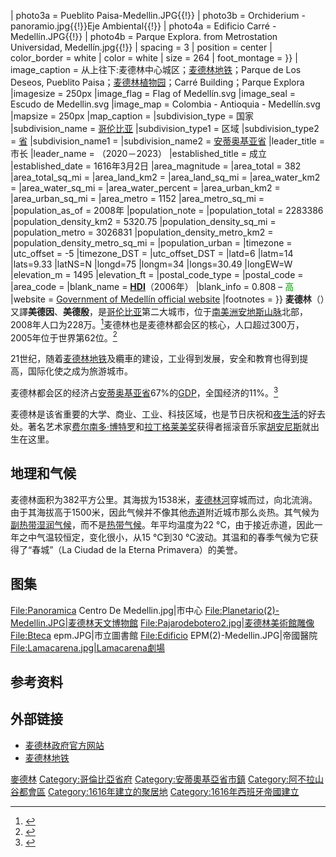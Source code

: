 {{Expand|time=2012-07-24T04:42:49+00:00 }}
{{Infobox City
|name          =麦德林
|native_name = {{lang|es|Medellín}}
| settlement_type=城市
|nickname               = 
|motto                  = 
| image_skyline                   = {{Photomontage
| photo1a                   = Panoramica Centro De Medellin.jpg{{!}}
| photo2a                   = Metro de Medellín, Colombia.jpg{{!}}
| photo3a                   = Pueblito Paisa-Medellin.JPG{{!}}
| photo3b                   = Orchiderium - panoramio.jpg{{!}}Eje Ambiental{{!}}
| photo4a                   = Edificio Carré - Medellín.JPG{{!}}
| photo4b                   = Parque Explora. from Metrostation Universidad, Medellín.jpg{{!}}
| spacing                   = 3
| position                  = center
| color_border              = white
| color                     =  white
| size                      = 264
| foot_montage =
}}
| image_caption                   = 从上往下:麦德林中心城区；[[麦德林地铁|麦德林地铁]]；Parque de Los Deseos, Pueblito Paisa；[[麦德林植物园|麦德林植物园]]；Carré Building；Parque Explora
|imagesize              = 250px
|image_flag             = Flag of Medellín.svg
|image_seal             = Escudo de Medellin.svg
|image_map              = Colombia - Antioquia - Medellín.svg
|mapsize                = 250px
|map_caption            = 
|subdivision_type = 国家
|subdivision_name = {{flagicon|COL}} [[哥伦比亚|哥伦比亚]]
|subdivision_type1 = 区域
|subdivision_type2 = [[哥伦比亚行政区划|省]]
|subdivision_name1 = {{le|Aburrá Valley|Aburrá Valley}}
|subdivision_name2 = {{flagicon image|Flag of Antioquia Department.svg}} [[安蒂奥基亚省|安蒂奥基亚省]]
|leader_title           = 市长
|leader_name            = {{le|丹尼尔·昆特罗|Daniel Quintero}}（2020－2023）
|established_title      = 成立
|established_date       = 1616年3月2日
|area_magnitude         = 
|area_total             = 382
|area_total_sq_mi        = 
|area_land_km2              = 
|area_land_sq_mi         = 
|area_water_km2             = 
|area_water_sq_mi        = 
|area_water_percent     = 
|area_urban_km2             = 
|area_urban_sq_mi        = 
|area_metro            =  1152
|area_metro_sq_mi        = 
|population_as_of       = 2008年
|population_note        = 
|population_total       = 2283386
|population_density_km2     = 5320.75 
|population_density_sq_mi = 
|population_metro       = 3026831
|population_density_metro_km2 =
|population_density_metro_sq_mi =
|population_urban       = 
|timezone               = 
|utc_offset             = -5
|timezone_DST           = 
|utc_offset_DST         = 
|latd=6 |latm=14 |lats=9.33 |latNS=N
|longd=75 |longm=34 |longs=30.49 |longEW=W
|elevation_m              = 1495
|elevation_ft           = 
|postal_code_type       =  <!-- enter ZIP code, Postcode, Post code, Postal code... -->
|postal_code            =
|area_code              =
|blank_name             = '''[[人类发展指数|HDI]]'''（2006年）
|blank_info             =  0.808 – <span style="color:#090">高</span>
|website                = [http://www.medellin.gov.co/ Government of Medellín official website]
|footnotes              = 
}}
'''麦德林'''（{{lang-es|Medellín}}）又譯'''美德因'''、'''美德殷'''，是[[哥伦比亚|哥伦比亚]]第二大城市，位于[[南美洲|南美洲]][[安地斯山脉|安地斯山脉]]北部，2008年人口为228万。<ref>{{cite web|last=Helders|first=Stefan|url=http://www.world-gazetteer.com/wg.php?x=&men=gcis&lng=en&dat=32&geo=-55&srt=npan&col=aohdq&pt=c&va=&srt=pnan|title=World Gazetteer: Colombia: largest cities: calc 2006|accessdate=2008-11-18|archiveurl=https://web.archive.org/web/20071001063527/http://www.world-gazetteer.com/wg.php?x=&men=gcis&lng=en&dat=32&geo=-55&srt=npan&col=aohdq&pt=c&va=&srt=pnan|archivedate=2007-10-01|deadurl=yes}}</ref>麦德林也是麦德林都会区的核心，人口超过300万，2005年位于世界第62位。<ref>{{cite web|last=Butler|first=Rhett|year=2003|url=http://www.mongabay.com/igapo/2005_world_city_populations/2005_city_population_01.html|title=Cities in the world with more than 1 million inhabitants in 2005|accessdate=2008-11-18|archive-date=2015-09-10|archive-url=https://web.archive.org/web/20150910100901/http://www.mongabay.com/igapo/2005_world_city_populations/2005_city_population_01.html|dead-url=no}}</ref>

21世纪，随着[[麦德林地铁|麦德林地铁]]及纜車的建设，工业得到发展，安全和教育也得到提高，国际化使之成为旅游城市。

麦德林都会区的经济占[[安蒂奥基亚省|安蒂奥基亚省]]67%的[[GDP|GDP]]，全国经济的11%。<ref>{{cite web|last=Proexpo|first=Colombia|url=http://www.proexport.com.co/VBeContent/NewsDetail.asp?ID=7658&IDCompany=16|title=Economic Overview of Medellín, Colombia|accessdate=2008-05-04}}</ref>

麦德林是该省重要的大学、商业、工业、科技区域，也是节日庆祝和[[夜生活|夜生活]]的好去处。著名艺术家[[费尔南多·博特罗|费尔南多·博特罗]]和[[拉丁格莱美奖|拉丁格莱美奖]]获得者摇滚音乐家[[胡安尼斯|胡安尼斯]]就出生在这里。

== 地理和气候 ==
麦德林面积为382平方公里。其海拔为1538米，[[麦德林河|麦德林河]]穿城而过，向北流淌。由于其海拔高于1500米，因此气候并不像其他[[赤道|赤道]]附近城市那么炎热。其气候为[[副热带湿润气候|副热带湿润气候]]，而不是[[热带气候|热带气候]]。年平均温度为22 °C，由于接近赤道，因此一年之中气温较恒定，变化很小，从15 °C到30 °C波动。其温和的春季气候为它获得了“春城”（La Ciudad de la Eterna Primavera）的美誉。
{{Weather box
|location = 麦德林（{{le|埃雷拉机场|Olaya Herrera Airport}}）1981年–2010年
|metric first = yes
|single line = yes
|Jan record high C = 33.2
|Feb record high C = 35.0
|Mar record high C = 36.0
|Apr record high C = 35.0
|May record high C = 36.2
|Jun record high C = 36.5
|Jul record high C = 35.6
|Aug record high C = 36.5
|Sep record high C = 38.0
|Oct record high C = 36.5
|Nov record high C = 37.0
|Dec record high C = 35.0
|year record high C = 38.0
|Jan high C = 27.8
|Feb high C = 28.2
|Mar high C = 28.1
|Apr high C = 27.6
|May high C = 27.8
|Jun high C = 28.2
|Jul high C = 28.4
|Aug high C = 28.5
|Sep high C = 28.0
|Oct high C = 27.2
|Nov high C = 27.1
|Dec high C = 27.2
|year high C = 27.8
|Jan mean C = 22.4
|Feb mean C = 22.7
|Mar mean C = 22.7
|Apr mean C = 22.4
|May mean C = 22.6
|Jun mean C = 22.9
|Jul mean C = 23.1
|Aug mean C = 23.1
|Sep mean C = 22.4
|Oct mean C = 21.8
|Nov mean C = 21.8
|Dec mean C = 21.9
|year mean C = 22.5
|Jan low C = 17.2
|Feb low C = 17.5
|Mar low C = 17.7
|Apr low C = 17.8
|May low C = 17.8
|Jun low C = 17.4
|Jul low C = 17.1
|Aug low C = 17.2
|Sep low C = 17.0
|Oct low C = 17.0
|Nov low C = 17.3
|Dec low C = 17.2
|year low C = 17.4
|Jan record low C = 9.5
|Feb record low C = 8.0
|Mar record low C = 9.0
|Apr record low C = 9.5
|May record low C = 10.0
|Jun record low C = 10.0
|Jul record low C = 8.9
|Aug record low C = 10.0
|Sep record low C = 9.6
|Oct record low C = 9.0
|Nov record low C = 9.0
|Dec record low C = 8.2
|year record low C = 8.0
|rain colour = green
|Jan rain mm = 63.2
|Feb rain mm = 81.4
|Mar rain mm = 129.1
|Apr rain mm = 170.7
|May rain mm = 213.5
|Jun rain mm = 149.4
|Jul rain mm = 133.1
|Aug rain mm = 139.7
|Sep rain mm = 181.8
|Oct rain mm = 226.7
|Nov rain mm = 158.9
|Dec rain mm = 104.8
|year rain mm = 1752.3
|Jan rain days = 12
|Feb rain days = 13
|Mar rain days = 18
|Apr rain days = 23
|May rain days = 23
|Jun rain days = 18
|Jul rain days = 17
|Aug rain days = 19
|Sep rain days = 22
|Oct rain days = 25
|Nov rain days = 21
|Dec rain days = 16
|year rain days = 227
|humidity colour=
|Jan humidity = 66
|Feb humidity = 65
|Mar humidity = 67
|Apr humidity = 70
|May humidity = 70
|Jun humidity = 66
|Jul humidity = 63
|Aug humidity = 65
|Sep humidity = 67
|Oct humidity = 71
|Nov humidity = 72
|Dec humidity = 70
|year humidity = 67
|Jan sun = 170.5
|Feb sun = 152.6
|Mar sun = 148.8
|Apr sun = 123.0
|May sun = 139.5
|Jun sun = 165.0
|Jul sun = 198.4
|Aug sun = 186.0
|Sep sun = 147.0
|Oct sun = 133.3
|Nov sun = 135.0
|Dec sun = 151.9
|year sun = 1851.0
|Jand sun = 5.5
|Febd sun = 5.4
|Mard sun = 4.8
|Aprd sun = 4.1
|Mayd sun = 4.5
|Jund sun = 5.5
|Juld sun = 6.4
|Augd sun = 6.0
|Sepd sun = 4.9
|Octd sun = 4.3
|Novd sun = 4.5
|Decd sun = 4.9
|yeard sun = 5.1
|source 1 = {{le|水文、气象和环境研究所（哥伦比亚）|Institute of Hydrology, Meteorology and Environmental Studies (Colombia)}}<ref name=IDEAM1>{{cite web 
 |url=http://www.ideam.gov.co/documents/21021/553571/Promedios+Climatol%C3%B3gicos++1981+-+2010.xlsx/f28d0b07-1208-4a46-8ccf-bddd70fb4128 
 |archiveurl=https://web.archive.org/web/20160815025712/http://www.ideam.gov.co/documents/21021/553571/Promedios%2BClimatol%C3%B3gicos%2B%2B1981%2B-%2B2010.xlsx/f28d0b07-1208-4a46-8ccf-bddd70fb4128 
 |archivedate=2016-08-15 
 |title=Promedios Climatológicos 1981–2010 
 |publisher=Instituto de Hidrologia Meteorologia y Estudios Ambientales 
 |language=es 
 |accessdate=2016-08-14 
 |deadurl=yes 
 |df= 
 }}</ref><ref name=IDEAM2>{{cite web 
 |url=http://www.ideam.gov.co/documents/21021/553571/Promedios+Climatol%C3%B3gicos++1971+-+2000.xlsx/7358269a-2856-442c-8d41-fe076f0361af 
 |archiveurl=https://web.archive.org/web/20160815030409/http://www.ideam.gov.co/documents/21021/553571/Promedios%2BClimatol%C3%B3gicos%2B%2B1971%2B-%2B2000.xlsx/7358269a-2856-442c-8d41-fe076f0361af 
 |archivedate=2016-08-15 
 |title=Promedios Climatológicos 1971–2000 
 |publisher=Instituto de Hidrologia Meteorologia y Estudios Ambientales 
 |language=es 
 |accessdate=2016-08-14 
 |deadurl=yes 
 |df= 
 }}</ref><ref>{{cite web
| url = http://www.ideam.gov.co/web/tiempo-y-clima/clima
| archiveurl = https://web.archive.org/web/20160815030620/http://www.ideam.gov.co/web/tiempo-y-clima/clima
| archivedate = 2016-08-15
| title = Tiempo y Clima
| publisher = Instituto de Hidrologia Meteorologia y Estudios Ambientales
| language = es
| accessdate = 2016-08-14
| dead-url = no
}}</ref>
|date = 2011-11
}}

==图集==
<gallery>
File:Panoramica Centro De Medellin.jpg|市中心
File:Planetario(2)-Medellin.JPG|麦德林天文博物館
File:Pajarodebotero2.jpg|麦德林美術館雕像
File:Bteca epm.JPG|市立圖書館
File:Edificio EPM(2)-Medellin.JPG|帝國醫院
File:Lamacarena.jpg|Lamacarena劇場
</gallery>

== 参考资料 ==
{{reflist}}

== 外部链接 ==
{{commons|Medellín}}

* [http://www.medellin.gov.co/ 麦德林政府官方网站]{{Wayback|url=http://www.medellin.gov.co/ |date=20110208182923 }} {{es}}
* [http://www.metrodemedellin.gov.co/ 麦德林地铁] {{es}}

{{安蒂奧基亞省}}
{{Authority control}}

{{DEFAULTSORT:Medellín}}
[[Category:麥德林|]]
[[Category:哥倫比亞省府|Category:哥倫比亞省府]]
[[Category:安蒂奧基亞省市鎮|Category:安蒂奧基亞省市鎮]]
[[Category:阿不拉山谷都會區|Category:阿不拉山谷都會區]]
[[Category:1616年建立的聚居地|Category:1616年建立的聚居地]]
[[Category:1616年西班牙帝國建立|Category:1616年西班牙帝國建立]]
